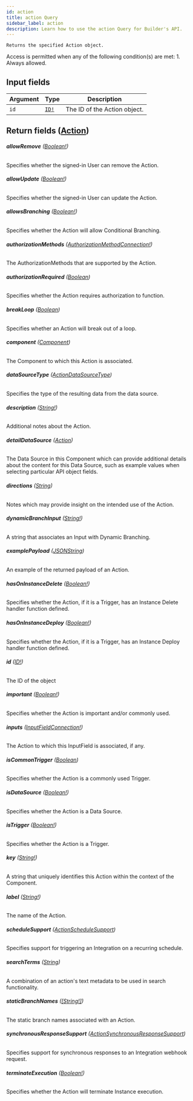 ```yaml
---
id: action
title: action Query
sidebar_label: action
description: Learn how to use the action Query for Builder's API.
---
```


    Returns the specified Action object.

Access is permitted when any of the following condition(s) are met: 1. Always allowed.

## Input fields

| Argument | Type                              | Description                  |
| -------- | --------------------------------- | ---------------------------- |
| `id`     | [`ID!`](/docs/composer/builder/api/schema/scalar/ID.mdx) | The ID of the Action object. |

## Return fields ([Action](/docs/composer/builder/api/schema/object/Action.mdx))

###### <b>allowRemove</b> ([Boolean!](/docs/composer/builder/api/schema/scalar/Boolean.mdx))

Specifies whether the signed-in User can remove the Action.

###### <b>allowUpdate</b> ([Boolean!](/docs/composer/builder/api/schema/scalar/Boolean.mdx))

Specifies whether the signed-in User can update the Action.

###### <b>allowsBranching</b> ([Boolean!](/docs/composer/builder/api/schema/scalar/Boolean.mdx))

Specifies whether the Action will allow Conditional Branching.

###### <b>authorizationMethods</b> ([AuthorizationMethodConnection!](/docs/composer/builder/api/schema/object/AuthorizationMethodConnection.mdx))

The AuthorizationMethods that are supported by the Action.

###### <b>authorizationRequired</b> ([Boolean](/docs/composer/builder/api/schema/scalar/Boolean.mdx))

Specifies whether the Action requires authorization to function.

###### <b>breakLoop</b> ([Boolean](/docs/composer/builder/api/schema/scalar/Boolean.mdx))

Specifies whether an Action will break out of a loop.

###### <b>component</b> ([Component](/docs/composer/builder/api/schema/object/Component.mdx))

The Component to which this Action is associated.

###### <b>dataSourceType</b> ([ActionDataSourceType](/docs/composer/builder/api/schema/enum/ActionDataSourceType.mdx))

Specifies the type of the resulting data from the data source.

###### <b>description</b> ([String!](/docs/composer/builder/api/schema/scalar/String.mdx))

Additional notes about the Action.

###### <b>detailDataSource</b> ([Action](/docs/composer/builder/api/schema/object/Action.mdx))

The Data Source in this Component which can provide additional details about the content for this Data Source, such as example values when selecting particular API object fields.

###### <b>directions</b> ([String](/docs/composer/builder/api/schema/scalar/String.mdx))

Notes which may provide insight on the intended use of the Action.

###### <b>dynamicBranchInput</b> ([String!](/docs/composer/builder/api/schema/scalar/String.mdx))

A string that associates an Input with Dynamic Branching.

###### <b>examplePayload</b> ([JSONString](/docs/composer/builder/api/schema/scalar/JSONString.mdx))

An example of the returned payload of an Action.

###### <b>hasOnInstanceDelete</b> ([Boolean!](/docs/composer/builder/api/schema/scalar/Boolean.mdx))

Specifies whether the Action, if it is a Trigger, has an Instance Delete handler function defined.

###### <b>hasOnInstanceDeploy</b> ([Boolean!](/docs/composer/builder/api/schema/scalar/Boolean.mdx))

Specifies whether the Action, if it is a Trigger, has an Instance Deploy handler function defined.

###### <b>id</b> ([ID!](/docs/composer/builder/api/schema/scalar/ID.mdx))

The ID of the object

###### <b>important</b> ([Boolean!](/docs/composer/builder/api/schema/scalar/Boolean.mdx))

Specifies whether the Action is important and/or commonly used.

###### <b>inputs</b> ([InputFieldConnection!](/docs/composer/builder/api/schema/object/InputFieldConnection.mdx))

The Action to which this InputField is associated, if any.

###### <b>isCommonTrigger</b> ([Boolean](/docs/composer/builder/api/schema/scalar/Boolean.mdx))

Specifies whether the Action is a commonly used Trigger.

###### <b>isDataSource</b> ([Boolean!](/docs/composer/builder/api/schema/scalar/Boolean.mdx))

Specifies whether the Action is a Data Source.

###### <b>isTrigger</b> ([Boolean!](/docs/composer/builder/api/schema/scalar/Boolean.mdx))

Specifies whether the Action is a Trigger.

###### <b>key</b> ([String!](/docs/composer/builder/api/schema/scalar/String.mdx))

A string that uniquely identifies this Action within the context of the Component.

###### <b>label</b> ([String!](/docs/composer/builder/api/schema/scalar/String.mdx))

The name of the Action.

###### <b>scheduleSupport</b> ([ActionScheduleSupport](/docs/composer/builder/api/schema/enum/ActionScheduleSupport.mdx))

Specifies support for triggering an Integration on a recurring schedule.

###### <b>searchTerms</b> ([String](/docs/composer/builder/api/schema/scalar/String.mdx))

A combination of an action's text metadata to be used in search functionality.

###### <b>staticBranchNames</b> ([[String!]](/docs/composer/builder/api/schema/scalar/String.mdx))

The static branch names associated with an Action.

###### <b>synchronousResponseSupport</b> ([ActionSynchronousResponseSupport](/docs/composer/builder/api/schema/enum/ActionSynchronousResponseSupport.mdx))

Specifies support for synchronous responses to an Integration webhook request.

###### <b>terminateExecution</b> ([Boolean!](/docs/composer/builder/api/schema/scalar/Boolean.mdx))

Specifies whether the Action will terminate Instance execution.
